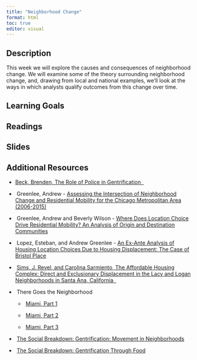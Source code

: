 ```yaml
---
title: "Neighborhood Change"
format: html
toc: true
editor: visual
---
```


## Description

This week we will explore the causes and consequences of neighborhood change. We will examine some of the theory surrounding neighborhood change, and, drawing from local and national examples, we'll look at the ways in which analysts qualify outcomes from this change over time.

## Learning Goals

## Readings

## Slides

## Additional Resources

-   [Beck, Brenden, The Role of Police in Gentrification  ](https://uofi.box.com/s/uoi7f89ccudnpgtut9pvx9prq0t8retp)

-    Greenlee, Andrew - [Assessing the Intersection of Neighborhood Change and Residential Mobility for the Chicago Metropolitan Area (2006-2015)](https://www.tandfonline.com/doi/full/10.1080/10511482.2018.1476898)

-    Greenlee, Andrew and Beverly Wilson - [Where Does Location Choice Drive Residential Mobility? An Analysis of Origin and Destination Communities](https://besjournals.onlinelibrary.wiley.com/doi/10.1002/pan3.10096)

-    Lopez, Esteban, and Andrew Greenlee - [An Ex-Ante Analysis of Housing Location Choices Due to Housing Displacement: The Case of Bristol Place](https://www.sciencedirect.com/science/article/pii/S0143622816303472)

-    [Sims, J. Revel, and Carolina Sarmiento, The Affordable Housing Complex: Direct and Exclusionary Displacement in the Lacy and Logan Neighborhoods in Santa Ana, California  ](https://uofi.box.com/s/r8298vbirr8eza4ueg1emidow3kcrlqm)

-    There Goes the Neighborhood

    -    [Miami, Part 1](https://www.wnycstudios.org/podcasts/the-stakes/episodes/the-stakes-there-goes-neighborhood-miami-1)

    -    [Miami, Part 2](https://www.wnycstudios.org/podcasts/the-stakes/episodes/the-stakes-there-goes-neighborhood-miami-2)

    -    [Miami, Part 3](https://www.wnycstudios.org/podcasts/the-stakes/episodes/the-stakes-there-goes-neighborhood-miami-3)

-    [The Social Breakdown: Gentrification: Movement in Neighborhoods](https://www.thesocialbreakdown.com/2021/09/15/soc502-gentrification-movement-in-neighborhoods-guest-edition/)

-    [The Social Breakdown: Gentrification Through Food](https://www.thesocialbreakdown.com/2020/11/11/soc408-gentrification-through-food/)
